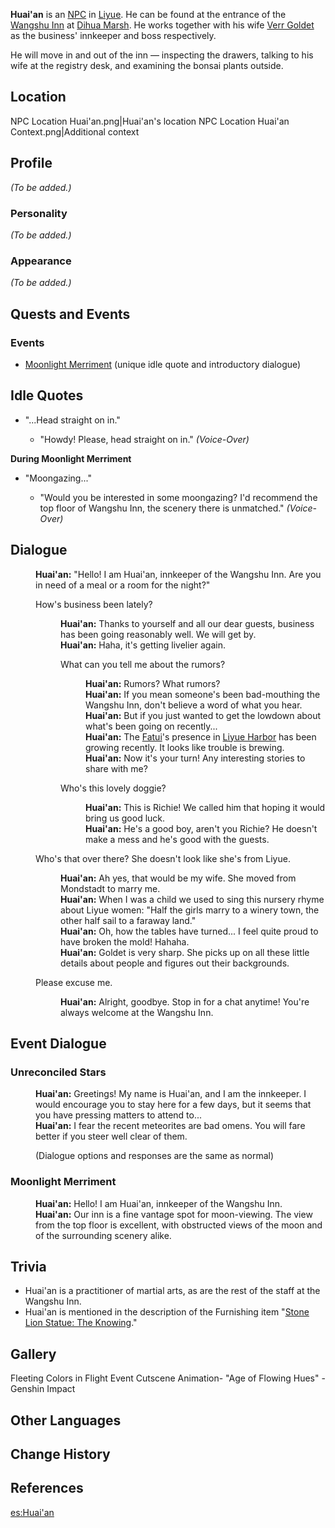 {{Meta
<!-- REMOVE THIS TEMPLATE AFTER ADDING MISSING INFO -->
|missing_NPC_profile  = yes
}}
{{Character Infobox
|image            = NPC Huai'an.png
|affiliation      = Wangshu Inn
|affiliation2     = Liyue Qixing Employees
|region           = Liyue
|title            = Innkeeper, Wangshu Inn
|voiceEN          = [[imdb:nm7476257|David Goldstein]]<ref>David Goldstein: [https://davidgoldsteinvo.com/work/ EN VA's Website]</ref>
|type             = NPC
|spouse           = Verr Goldet
}}
'''Huai'an''' {{Lang|zh=淮安|zh_rm=Huái'ān}} is an [[NPC]] in [[Liyue]]. He can be found at the entrance of the [[Wangshu Inn]] at [[Dihua Marsh]]. He works together with his wife [[Verr Goldet]] as the business' innkeeper and boss respectively.

He will move in and out of the inn &mdash; inspecting the drawers, talking to his wife at the registry desk, and examining the bonsai plants outside.

==Location==
<gallery hideaddbutton="true" captionalign="center">
NPC Location Huai'an.png|Huai'an's location
NPC Location Huai'an Context.png|Additional context
</gallery>

==Profile==
<!--detailed story/lore information goes here-->
''(To be added.)''

===Personality===
''(To be added.)''

===Appearance===
''(To be added.)''

==Quests and Events==
{{Quest Appearances
|Unreconciled Stars = unique introductory dialogue
}}

===Events===
* [[Moonlight Merriment]] (unique idle quote and introductory dialogue)

==Idle Quotes==
* "...Head straight on in."
** {{A|VO Huai'an 01.ogg}} "Howdy! Please, head straight on in." ''(Voice-Over)''

'''During Moonlight Merriment'''
* "Moongazing..."
** {{A|VO Huai'an 01 (Moonlight Merriment).ogg}} "Would you be interested in some moongazing? I'd recommend the top floor of Wangshu Inn, the scenery there is unmatched." ''(Voice-Over)''

==Dialogue==
{{Dialogue start}}
:'''Huai'an:''' "Hello! I am Huai'an, innkeeper of the Wangshu Inn. Are you in need of a meal or a room for the night?"
:{{DIcon}} How's business been lately?
::'''Huai'an:''' Thanks to yourself and all our dear guests, business has been going reasonably well. We will get by.
::'''Huai'an:''' Haha, it's getting livelier again.
::{{DIcon}} What can you tell me about the rumors?
:::'''Huai'an:''' Rumors? What rumors?
:::'''Huai'an:''' If you mean someone's been bad-mouthing the Wangshu Inn, don't believe a word of what you hear.
:::'''Huai'an:''' But if you just wanted to get the lowdown about what's been going on recently...
:::'''Huai'an:''' The [[Fatui]]'s presence in [[Liyue Harbor]] has been growing recently. It looks like trouble is brewing.
:::'''Huai'an:''' Now it's your turn! Any interesting stories to share with me?
::{{DIcon}} Who's this lovely doggie?
:::'''Huai'an:''' This is Richie! We called him that hoping it would bring us good luck.
:::'''Huai'an:''' He's a good boy, aren't you Richie? He doesn't make a mess and he's good with the guests.
:{{DIcon}} Who's that over there? She doesn't look like she's from Liyue.
::'''Huai'an:''' Ah yes, that would be my wife. She moved from Mondstadt to marry me.
::'''Huai'an:''' When I was a child we used to sing this nursery rhyme about Liyue women: "Half the girls marry to a winery town, the other half sail to a faraway land."
::'''Huai'an:''' Oh, how the tables have turned... I feel quite proud to have broken the mold! Hahaha.
::'''Huai'an:''' Goldet is very sharp. She picks up on all these little details about people and figures out their backgrounds.
:{{DIcon}} Please excuse me.
::'''Huai'an:''' Alright, goodbye. Stop in for a chat anytime! You're always welcome at the Wangshu Inn.
{{Dialogue end}}

==Event Dialogue==
===Unreconciled Stars===
{{Dialogue start}}
:'''Huai'an:''' Greetings! My name is Huai'an, and I am the innkeeper. I would encourage you to stay here for a few days, but it seems that you have pressing matters to attend to...
:'''Huai'an:''' I fear the recent meteorites are bad omens. You will fare better if you steer well clear of them.
:;(Dialogue options and responses are the same as normal)
{{Dialogue end}}
===Moonlight Merriment===
{{Dialogue start}}
:'''Huai'an:''' Hello! I am Huai'an, innkeeper of the Wangshu Inn.
:'''Huai'an:''' Our inn is a fine vantage spot for moon-viewing. The view from the top floor is excellent, with obstructed views of the moon and of the surrounding scenery alike.
{{Dialogue end}}

==Trivia==
* Huai'an is a practitioner of martial arts, as are the rest of the staff at the Wangshu Inn.
* Huai'an is mentioned in the description of the Furnishing item "[[Stone Lion Statue: The Knowing]]."

==Gallery==
<gallery hideaddbutton="true" captionalign="center">
Fleeting Colors in Flight Event Cutscene Animation- "Age of Flowing Hues" - Genshin Impact
</gallery>

==Other Languages==
{{Other Languages|default_hidden = 1
|en      = Huai'an
|zhs     = 淮安
|zhs_rm  = Huái'ān
|zht     = 淮安
|zht_rm  = Huái'ān
|ja      = 淮安
|ja_rm   = Kaian{{Assumed}}
|ko      = {{tt|회안|淮安}}
|ko_rm   = Hoe'an
|es      = Huai'an
|fr      = Huai'an
|ru      = Хуай Ань
|th      = Huai'an
|vi      = Huai'an
|de      = Huai’an
|id      = Huai'an
|pt      = Huai'an
}}

==Change History==
{{Change History|1.0}}

==References==
{{Reflist}}

[[es:Huai'an]]